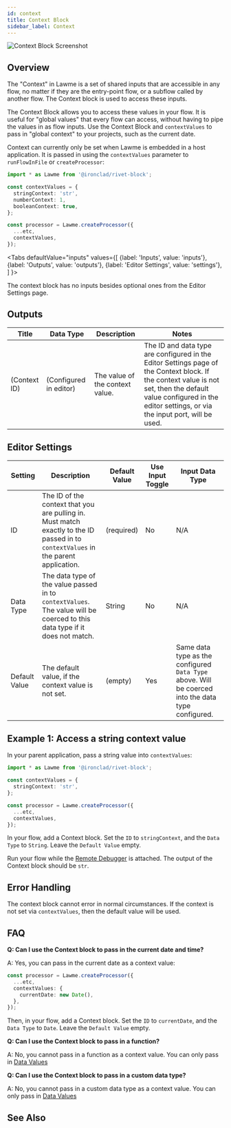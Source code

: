 ```yaml
---
id: context
title: Context Block
sidebar_label: Context
---
```



![Context Block Screenshot](./assets/context-block.png)

## Overview

The "Context" in Lawme is a set of shared inputs that are accessible in any flow, no matter if they are the entry-point flow, or a subflow called by another flow. The Context block is used to access these inputs.

The Context Block allows you to access these values in your flow. It is useful for "global values" that every flow can access, without having to pipe the values in as flow inputs. Use the Context Block and `contextValues` to pass in "global context" to your projects, such as the current date.

Context can currently only be set when Lawme is embedded in a host application. It is passed in using the `contextValues` parameter to `runFlowInFile` or `createProcessor`:

```ts
import * as Lawme from '@ironclad/rivet-block';

const contextValues = {
  stringContext: 'str',
  numberContext: 1,
  booleanContext: true,
};

const processor = Lawme.createProcessor({
  ...etc,
  contextValues,
});
```

<Tabs
  defaultValue="inputs"
  values={[
    {label: 'Inputs', value: 'inputs'},
    {label: 'Outputs', value: 'outputs'},
    {label: 'Editor Settings', value: 'settings'},
  ]
}>

<TabItem value="inputs">

The context block has no inputs besides optional ones from the Editor Settings page.

</TabItem>

<TabItem value="outputs">

## Outputs

| Title        | Data Type              | Description                     | Notes                                                                                                                                                                                                                |
| ------------ | ---------------------- | ------------------------------- | -------------------------------------------------------------------------------------------------------------------------------------------------------------------------------------------------------------------- |
| (Context ID) | (Configured in editor) | The value of the context value. | The ID and data type are configured in the Editor Settings page of the Context block. If the context value is not set, then the default value configured in the editor settings, or via the input port, will be used. |

</TabItem>

<TabItem value="settings">

## Editor Settings

| Setting       | Description                                                                                                                         | Default Value | Use Input Toggle | Input Data Type                                                                                    |
| ------------- | ----------------------------------------------------------------------------------------------------------------------------------- | ------------- | ---------------- | -------------------------------------------------------------------------------------------------- |
| ID            | The ID of the context that you are pulling in. Must match exactly to the ID passed in to `contextValues` in the parent application. | (required)    | No               | N/A                                                                                                |
| Data Type     | The data type of the value passed in to `contextValues`. The value will be coerced to this data type if it does not match.          | String        | No               | N/A                                                                                                |
| Default Value | The default value, if the context value is not set.                                                                                 | (empty)       | Yes              | Same data type as the configured `Data Type` above. Will be coerced into the data type configured. |

</TabItem>

</Tabs>

## Example 1: Access a string context value

In your parent application, pass a string value into `contextValues`:

```ts
import * as Lawme from '@ironclad/rivet-block';

const contextValues = {
  stringContext: 'str',
};

const processor = Lawme.createProcessor({
  ...etc,
  contextValues,
});
```

In your flow, add a Context block. Set the `ID` to `stringContext`, and the `Data Type` to `String`. Leave the `Default Value` empty.

Run your flow while the [Remote Debugger](../user-guide/remote-debugging.md) is attached. The output of the Context block should be `str`.

## Error Handling

The context block cannot error in normal circumstances. If the context is not set via `contextValues`, then the default value will be used.

## FAQ

**Q: Can I use the Context block to pass in the current date and time?**

A: Yes, you can pass in the current date as a context value:

```ts
const processor = Lawme.createProcessor({
  ...etc,
  contextValues: {
    currentDate: new Date(),
  },
});
```

Then, in your flow, add a Context block. Set the `ID` to `currentDate`, and the `Data Type` to `Date`. Leave the `Default Value` empty.

**Q: Can I use the Context block to pass in a function?**

A: No, you cannot pass in a function as a context value. You can only pass in [Data Values](../user-guide/data-types.md)

**Q: Can I use the Context block to pass in a custom data type?**

A: No, you cannot pass in a custom data type as a context value. You can only pass in [Data Values](../user-guide/data-types.md)

## See Also
